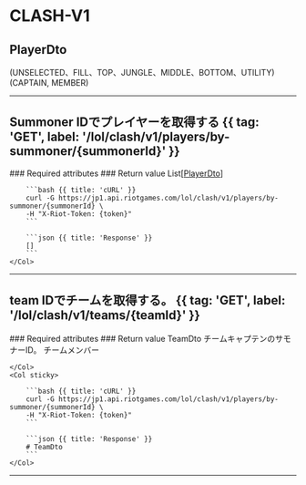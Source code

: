 
# CLASH-V1

## PlayerDto

<Properties>
    <Property name="summonerId" type="string">
    </Property>
    <Property name="teamId" type="string">
    </Property>
    <Property name="position" type="string">
        (UNSELECTED、FILL、TOP、JUNGLE、MIDDLE、BOTTOM、UTILITY)
    </Property>
    <Property name="role" type="string">
        (CAPTAIN, MEMBER)
    </Property>
</Properties>

---

## Summoner IDでプレイヤーを取得する {{ tag: 'GET', label: '/lol/clash/v1/players/by-summoner/{summonerId}' }}

<Row>
    <Col>
        ### Required attributes
        <Properties>
            <Property name="summonerId" type="string" />
        </Properties>
        ### Return value
        List[<a href="/riotapidoc/clash-v1/#player-dto">PlayerDto</a>]
    </Col>
    <Col sticky>

        ```bash {{ title: 'cURL' }}
        curl -G https://jp1.api.riotgames.com/lol/clash/v1/players/by-summoner/{summonerId} \
        -H "X-Riot-Token: {token}"
        ```

        ```json {{ title: 'Response' }}
        []
        ```
    </Col>
</Row>

---

## team IDでチームを取得する。 {{ tag: 'GET', label: '/lol/clash/v1/teams/{teamId}' }}

<Row>
    <Col>
        ### Required attributes
        <Properties>
            <Property name="summonerId" type="string" />
        </Properties>
        ### Return value
        TeamDto
        <Properties>
            <Property name="id" type="string">
            </Property>
            <Property name="tournamentId" type="int">
            </Property>
            <Property name="name" type="string">
            </Property>
            <Property name="iconId" type="int">
            </Property>
            <Property name="tier" type="int">
            </Property>
            <Property name="captain" type="string">
                チームキャプテンのサモナーID。
            </Property>
            <Property name="abbreviation" type="string">
            </Property>
            <Property name="players" type="List[PlayerDto]">
                チームメンバー
            </Property>
        </Properties>

    </Col>
    <Col sticky>

        ```bash {{ title: 'cURL' }}
        curl -G https://jp1.api.riotgames.com/lol/clash/v1/players/by-summoner/{summonerId} \
        -H "X-Riot-Token: {token}"
        ```

        ```json {{ title: 'Response' }}
        # TeamDto
        ```
    </Col>
</Row>

---
